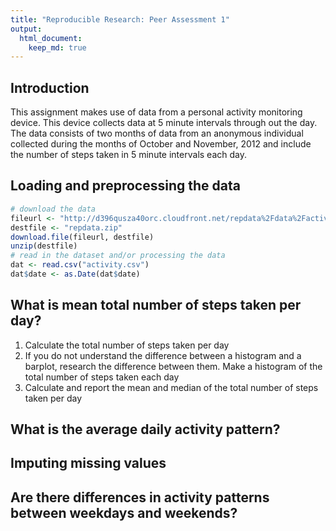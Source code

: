 ```yaml
---
title: "Reproducible Research: Peer Assessment 1"
output: 
  html_document:
    keep_md: true
---
```


## Introduction
This assignment makes use of data from a personal activity monitoring device. 
This device collects data at 5 minute intervals through out the day. The data 
consists of two months of data from an anonymous individual collected during 
the months of October and November, 2012 and include the number of steps taken 
in 5 minute intervals each day.

## Loading and preprocessing the data
```r
# download the data
fileurl <- "http://d396qusza40orc.cloudfront.net/repdata%2Fdata%2Factivity.zip"
destfile <- "repdata.zip"
download.file(fileurl, destfile)
unzip(destfile)
# read in the dataset and/or processing the data
dat <- read.csv("activity.csv")
dat$date <- as.Date(dat$date)
```


## What is mean total number of steps taken per day?
1. Calculate the total number of steps taken per day
2. If you do not understand the difference between a histogram and a barplot, research the difference between them. Make a histogram of the total number of steps taken each day
3. Calculate and report the mean and median of the total number of steps taken per day



## What is the average daily activity pattern?



## Imputing missing values



## Are there differences in activity patterns between weekdays and weekends?
